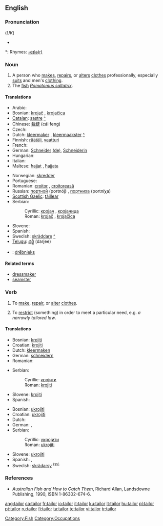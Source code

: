 {{wikipedia}}
==English==

===Pronunciation===
{{IPA|/ˈteɪlə/}} (''UK'')
* {{audio|en-us-tailor.ogg|Audio (US)}}

*: Rhymes: [[Rhymes:English:-eɪlə(r)|-eɪlə(r)]]

===Noun===
{{en-noun}}

# A person who [[make]]s, [[repair]]s, or [[alter]]s [[clothes]] professionally, especially [[suit]]s and men's [[clothing]].
# The [[fish]] ''[[Pomatomus saltatrix]]''.

====Translations====
{{trans-top|person who makes, repairs, or alters clothing as profession}}
* Arabic: {{t-|ar|خياط|alt=خيّاط|tr=khayyāṭ|sc=Arab}}
* Bosnian: [[krojač]] {{m}}, [[krojačica]] {{f}}
* [[Catalan]]: [[sastre]] {{m}} [[:ca:sastre|^]]
* Chinese: [[裁缝]] (cái feng)
* Czech: {{t-|cs|krejčí|m}}
* Dutch: [[kleermaker]] {{m}}, [[kleermaakster]] {{f}} [[:nl:kleermaker|^]]
* Finnish: [[räätäli]], [[vaatturi]]
* French: {{t+|fr|tailleur|m}}
* German: [[Schneider]] {{m}} [[:de:Schneider|(de)]], [[Schneiderin]] {{f}}
* Hungarian: {{t+|hu|szabó}}
* Italian: {{t+|it|sarto}}
* Maltese: [[ħajjat]] {{m}}, [[ħajjata]] {{f}}
{{trans-mid}}
* Norwegian: [[skredder]] {{m}}
* Portuguese: {{t+|pt|alfaiate|m}}
* Romanian: [[croitor]] {{m}}, [[croitoreasă]] {{f}}
* Russian: [[портной]] (portnój) {{m}}, [[портниха]] (portníχa) {{f}}
* [[Scottish Gaelic]]: [[tàillear]] {{m}}
* Serbian:
*: Cyrillic: [[кројач]] {{m}}, [[кројачица]] {{f}}
*: Roman: [[krojač]] {{m}}, [[krojačica]] {{f}}
* Slovene: {{t+|sl|krojač|m}}
* Spanish: {{t-|es|sastre|m}}
* Swedish: [[skräddare]] {{c}} [[:sv:skräddare|^]]
* [[Telugu]]: [[దర్జీ]] (darjee)
{{trans-bottom}}

{{checktrans-top}}
* {{ttbc|Latvian}}: [[drēbnieks]]
{{checktrans-bottom}}

====Related terms====
* [[dressmaker]]
* [[seamster]]

===Verb===
{{en-verb}}

# {{transitive}} To [[make]], [[repair]], or [[alter]] [[clothes]].
# {{transitive}} To [[restrict]] (something) in order to meet a particular need, e.g. ''a narrowly tailored law''.

====Translations====
{{trans-top|make, repair, or alter clothing}}
* Bosnian: [[krojiti]]
* Croatian: [[krojiti]]
* Dutch: [[kleermaken]]
* German: [[schneidern]]
* Romanian: {{t+|ro|croi}}
{{trans-mid}}
* Serbian:
*: Cyrillic: [[кројити]]
*: Roman: [[krojiti]]
* Slovene: [[krojiti]]
* Spanish: {{t-|es|confeccionar}}
{{trans-bottom}}

{{trans-top|restrict something to particular need}}
* Bosnian: [[ukrojiti]]
* Croatian: [[ukrojiti]]
* Dutch: {{t+|nl|aanpassen}}
* German: {{t|de|zuschneiden}}, {{t|de|anpassen}}
* Serbian:
*: Cyrillic: [[укројити]]
*: Roman: [[ukrojiti]]
{{trans-mid}}
* Slovene: [[ukrojiti]]
* Spanish: {{t+|es|adaptar}}, {{t-|es|entallar}}
* Swedish: [[skrädarsy]] <sup>[[:sv:skräddarsy|(sv)]]</sup>
{{trans-bottom}}

===References===
* ''Australian Fish and How to Catch Them'', Richard Allan, Landsdowne Publishing, 1990, ISBN 1-86302-674-6.

[[Category:Fish]]
[[Category:Occupations]]

[[ang:tailor]]
[[ca:tailor]]
[[fr:tailor]]
[[io:tailor]]
[[it:tailor]]
[[ku:tailor]]
[[lt:tailor]]
[[hu:tailor]]
[[pl:tailor]]
[[pt:tailor]]
[[ru:tailor]]
[[fi:tailor]]
[[ta:tailor]]
[[te:tailor]]
[[vi:tailor]]
[[tr:tailor]]